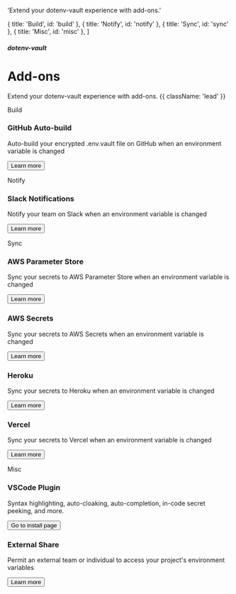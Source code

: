 
  'Extend your dotenv-vault experience with add-ons.'

  { title: 'Build', id: 'build' },
  { title: 'Notify', id: 'notify' },
  { title: 'Sync', id: 'sync' },
  { title: 'Misc', id: 'misc' },
]

##### dotenv-vault
# Add-ons

Extend your dotenv-vault experience with add-ons. {{ className: 'lead' }}

<div className="my-16 xl:max-w-none">
  <Heading level={2} id="build">
    Build
  </Heading>
  <div className="not-prose mt-4 grid grid-cols-1 gap-x-6 gap-y-10 border-t border-zinc-900/5 pt-10 dark:border-white/5 sm:grid-cols-2 xl:max-w-none xl:grid-cols-3">
  <div key="github" className="flex flex-row-reverse gap-6">
      <div className="flex-auto">
        <h3 className="text-sm font-semibold text-zinc-900 dark:text-white">
          GitHub Auto-build
        </h3>
        <p className="mt-1 text-sm text-zinc-600 dark:text-zinc-400">Auto-build your encrypted .env.vault file on GitHub when an environment variable is changed</p>
        <p className="mt-4"><Button href="/docs/addons/github" variant="text" arrow="right">Learn more</Button></p>
      </div>
      <GitHubIcon class="h-9 w-9 text-[#181717] dark:invert"/>
    </div>
  </div>
</div>

<div className="my-16 xl:max-w-none">
  <Heading level={2} id="notify">
    Notify
  </Heading>
  <div className="not-prose mt-4 grid grid-cols-1 gap-x-6 gap-y-10 border-t border-zinc-900/5 pt-10 dark:border-white/5 sm:grid-cols-2 xl:max-w-none xl:grid-cols-3">
  <div key="slack" className="flex flex-row-reverse gap-6">
      <div className="flex-auto">
        <h3 className="text-sm font-semibold text-zinc-900 dark:text-white">
          Slack Notifications
        </h3>
        <p className="mt-1 text-sm text-zinc-600 dark:text-zinc-400">Notify your team on Slack when an environment variable is changed</p>
        <p className="mt-4"><Button href="/docs/addons/slack" variant="text" arrow="right">Learn more</Button></p>
      </div>
      <SlackIcon class="h-9 w-9 text-[#4A154B]"/>
    </div>
  </div>
</div>

<div className="my-16 xl:max-w-none">
  <Heading level={2} id="sync">
    Sync
  </Heading>
  <div className="not-prose mt-4 grid grid-cols-1 gap-x-6 gap-y-10 border-t border-zinc-900/5 pt-10 dark:border-white/5 sm:grid-cols-2 xl:max-w-none xl:grid-cols-3">
    <div key="aws-parameter-store" className="flex flex-row-reverse gap-6">
      <div className="flex-auto">
        <h3 className="text-sm font-semibold text-zinc-900 dark:text-white">
          AWS Parameter Store
        </h3>
        <p className="mt-1 text-sm text-zinc-600 dark:text-zinc-400">Sync your secrets to AWS Parameter Store when an environment variable is changed</p>
        <p className="mt-4"><Button href="/docs/addons/aws-parameter-store" variant="text" arrow="right">Learn more</Button></p>
      </div>
      <AwsIcon class="h-9 w-9 text-[#FF9900]"/>
    </div>
    <div key="aws-secrets" className="flex flex-row-reverse gap-6">
      <div className="flex-auto">
        <h3 className="text-sm font-semibold text-zinc-900 dark:text-white">
          AWS Secrets
        </h3>
        <p className="mt-1 text-sm text-zinc-600 dark:text-zinc-400">Sync your secrets to AWS Secrets when an environment variable is changed</p>
        <p className="mt-4"><Button href="/docs/addons/aws-secrets" variant="text" arrow="right">Learn more</Button></p>
      </div>
      <AwsIcon class="h-9 w-9 text-[#FF9900]"/>
    </div>
    <div key="heroku" className="flex flex-row-reverse gap-6">
      <div className="flex-auto">
        <h3 className="text-sm font-semibold text-zinc-900 dark:text-white">
          Heroku
        </h3>
        <p className="mt-1 text-sm text-zinc-600 dark:text-zinc-400">Sync your secrets to Heroku when an environment variable is changed</p>
        <p className="mt-4"><Button href="/docs/addons/heroku" variant="text" arrow="right">Learn more</Button></p>
      </div>
      <HerokuIcon class="h-9 w-9 text-[#430098]"/>
    </div>
    <div key="vercel" className="flex flex-row-reverse gap-6">
      <div className="flex-auto">
        <h3 className="text-sm font-semibold text-zinc-900 dark:text-white">
          Vercel
        </h3>
        <p className="mt-1 text-sm text-zinc-600 dark:text-zinc-400">Sync your secrets to Vercel when an environment variable is changed</p>
        <p className="mt-4"><Button href="/docs/addons/vercel" variant="text" arrow="right">Learn more</Button></p>
      </div>
      <VercelIcon className="h-9 w-9 text-[#000000] dark:invert"/>
    </div>
  </div>
</div>

<div className="my-16 xl:max-w-none">
  <Heading level={2} id="misc">
    Misc
  </Heading>
  <div className="not-prose mt-4 grid grid-cols-1 gap-x-6 gap-y-10 border-t border-zinc-900/5 pt-10 dark:border-white/5 sm:grid-cols-2 xl:max-w-none xl:grid-cols-3">
    <div key="visual-studio-code" className="flex flex-row-reverse gap-6">
      <div className="flex-auto">
        <h3 className="text-sm font-semibold text-zinc-900 dark:text-white">
          VSCode Plugin
        </h3>
        <p className="mt-1 text-sm text-zinc-600 dark:text-zinc-400">Syntax highlighting, auto-cloaking, auto-completion, in-code secret peeking, and more.</p>
        <p className="mt-4"><Button href="https://marketplace.visualstudio.com/items?itemName=dotenv.dotenv-vscode" variant="text" arrow="right" target="_blank">Go to install page</Button></p>
      </div>
      <VSCodeIcon class="h-9 w-9 text-[#007ACC]"/>
    </div>
    <div key="external" className="flex flex-row-reverse gap-6">
      <div className="flex-auto">
        <h3 className="text-sm font-semibold text-zinc-900 dark:text-white">
          External Share
        </h3>
        <p className="mt-1 text-sm text-zinc-600 dark:text-zinc-400">Permit an external team or individual to access your project's environment variables</p>
        <p className="mt-4"><Button href="/docs/addons/external" variant="text" arrow="right">Learn more</Button></p>
      </div>
      <ShareIcon class="h-9 w-9 text-[#0B24FB]"/>
    </div>
  </div>
</div>
